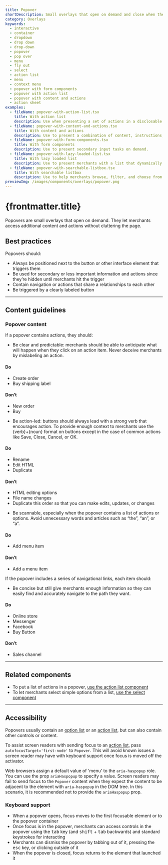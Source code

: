 ```yaml
---
title: Popover
shortDescription: Small overlays that open on demand and close when the merchant interacts with any other part of Shopify. Used to surface secondary information or actions.
category: Overlays
keywords:
  - interactive
  - container
  - dropdown
  - drop down
  - drop-down
  - popover
  - pop over
  - menu
  - fly out
  - select
  - action list
  - menu
  - context menu
  - popover with form components
  - popover with action list
  - popover with content and actions
  - action sheet
examples:
  - fileName: popover-with-action-list.tsx
    title: With action list
    description: Use when presenting a set of actions in a disclosable menu.
  - fileName: popover-with-content-and-actions.tsx
    title: With content and actions
    description: Use to present a combination of content, instructions, and actions in a panel for tasks that are of low or secondary importance to the current page. When used this way, popovers provide useful entry points to related features without overwhelming merchants.
  - fileName: popover-with-form-components.tsx
    title: With form components
    description: Use to present secondary input tasks on demand.
  - fileName: popover-with-lazy-loaded-list.tsx
    title: With lazy loaded list
    description: Use to present merchants with a list that dynamically loads more items on scroll or arrow down.
  - fileName: popover-with-searchable-listbox.tsx
    title: With searchable listbox
    description: Use to help merchants browse, filter, and choose from a list of options.
previewImg: /images/components/overlays/popover.png
---
```


# {frontmatter.title}

<Lede>

Popovers are small overlays that open on demand. They let merchants access additional content and actions without cluttering the page.

</Lede>

<Examples />

<Props componentName={frontmatter.title} />

## Best practices

Popovers should:

- Always be positioned next to the button or other interface element that triggers them
- Be used for secondary or less important information and actions since they’re hidden until merchants hit the trigger
- Contain navigation or actions that share a relationships to each other
- Be triggered by a clearly labeled button

---

## Content guidelines

### Popover content

If a popover contains actions, they should:

- Be clear and predictable: merchants should be able to anticipate what will happen when they click on an action item. Never deceive merchants by mislabeling an action.

<DoDont>

#### Do

- Create order
- Buy shipping label

#### Don’t

- New order
- Buy

</DoDont>

- Be action-led: buttons should always lead with a strong verb that encourages action. To provide enough context to merchants use the \{verb\}+\{noun\} format on buttons except in the case of common actions like Save, Close, Cancel, or OK.

<DoDont>

#### Do

- Rename
- Edit HTML
- Duplicate

#### Don’t

- HTML editing options
- File name changes
- Duplicate this order so that you can make edits, updates, or changes

</DoDont>

- Be scannable, especially when the popover contains a list of actions or options. Avoid unnecessary words and articles such as “the”, “an”, or “a”.

<DoDont>

#### Do

- Add menu item

#### Don’t

- Add a menu item

</DoDont>

If the popover includes a series of navigational links, each item should:

- Be concise but still give merchants enough information so they can easily find and accurately navigate to the path they want.

<DoDont>

#### Do

- Online store
- Messenger
- Facebook
- Buy Button

#### Don’t

- Sales channel

</DoDont>

---

## Related components

- To put a list of actions in a popover, [use the action list component](https://polaris.shopify.com/components/action-list)
- To let merchants select simple options from a list, [use the select component](https://polaris.shopify.com/components/select)

---

## Accessibility

Popovers usually contain an [option list](https://polaris.shopify.com/components/option-list) or an [action list](https://polaris.shopify.com/components/action-list), but can also contain other controls or content.

To assist screen readers with sending focus to an [action list](https://polaris.shopify.com/components/action-list), pass `autofocusTarget='first-node'` to `Popover`. This will avoid known issues a screen reader may have with keyboard support once focus is moved off the activator.

Web browsers assign a default value of 'menu' to the `aria-haspopup` role. You can use the prop `ariaHaspopup` to specify a value. Screen readers may fail to send focus to the `Popover` content when they expect the content to be adjacent to the element with `aria-haspopup` in the DOM tree. In this scenario, it is recommended not to provide the `ariaHaspopup` prop.

### Keyboard support

- When a popover opens, focus moves to the first focusable element or to the popover container
- Once focus is in the popover, merchants can access controls in the popover using the <kbd>tab</kbd> key (and <kbd>shift</kbd> + <kbd>tab</kbd> backwards) and standard keystrokes for interacting
- Merchants can dismiss the popover by tabbing out of it, pressing the <kbd>esc</kbd> key, or clicking outside of it
- When the popover is closed, focus returns to the element that launched it
